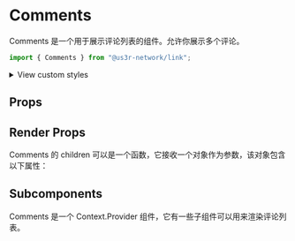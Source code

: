 

<Meta of={CommentsStories} />

# Comments

Comments 是一个用于展示评论列表的组件。允许你展示多个评论。

```jsx
import { Comments } from "@us3r-network/link";
```

<Canvas />

<p>
  <details>
    <summary>View custom styles</summary>
    <Source code={StyleCode} />
  </details>
</p>

## Props

<Controls />

## Render Props

Comments 的 children 可以是一个函数，它接收一个对象作为参数，该对象包含以下属性：

<ArgTypes of={RenderProps} />

## Subcomponents

Comments 是一个 Context.Provider 组件，它有一些子组件可以用来渲染评论列表。

<ArgTypes of={Subcomponents} />
